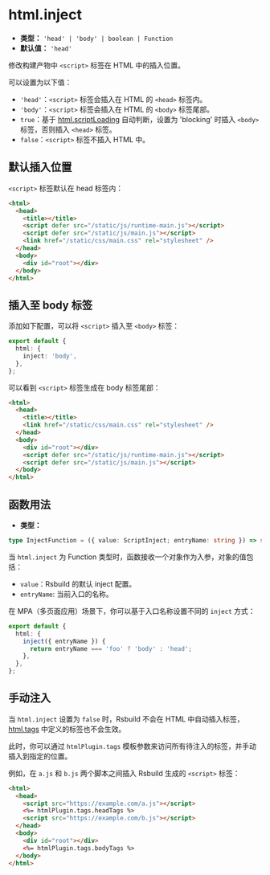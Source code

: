 # html.inject

- **类型：** `'head' | 'body' | boolean | Function`
- **默认值：** `'head'`

修改构建产物中 `<script>` 标签在 HTML 中的插入位置。

可以设置为以下值：

- `'head'`：`<script>` 标签会插入在 HTML 的 `<head>` 标签内。
- `'body'`：`<script>` 标签会插入在 HTML 的 `<body>` 标签尾部。
- `true`：基于 [html.scriptLoading](/config/html/script-loading) 自动判断，设置为 'blocking' 时插入 `<body>` 标签，否则插入 `<head>` 标签。
- `false`：`<script>` 标签不插入 HTML 中。

## 默认插入位置

`<script>` 标签默认在 head 标签内：

```html
<html>
  <head>
    <title></title>
    <script defer src="/static/js/runtime-main.js"></script>
    <script defer src="/static/js/main.js"></script>
    <link href="/static/css/main.css" rel="stylesheet" />
  </head>
  <body>
    <div id="root"></div>
  </body>
</html>
```

## 插入至 body 标签

添加如下配置，可以将 `<script>` 插入至 `<body>` 标签：

```ts title="rsbuild.config.ts"
export default {
  html: {
    inject: 'body',
  },
};
```

可以看到 `<script>` 标签生成在 body 标签尾部：

```html
<html>
  <head>
    <title></title>
    <link href="/static/css/main.css" rel="stylesheet" />
  </head>
  <body>
    <div id="root"></div>
    <script defer src="/static/js/runtime-main.js"></script>
    <script defer src="/static/js/main.js"></script>
  </body>
</html>
```

## 函数用法

- **类型：**

```ts
type InjectFunction = ({ value: ScriptInject; entryName: string }) => string | void;
```

当 `html.inject` 为 Function 类型时，函数接收一个对象作为入参，对象的值包括：

- `value`：Rsbuild 的默认 inject 配置。
- `entryName`: 当前入口的名称。

在 MPA（多页面应用）场景下，你可以基于入口名称设置不同的 `inject` 方式：

```ts title="rsbuild.config.ts"
export default {
  html: {
    inject({ entryName }) {
      return entryName === 'foo' ? 'body' : 'head';
    },
  },
};
```

## 手动注入

当 `html.inject` 设置为 `false` 时，Rsbuild 不会在 HTML 中自动插入标签，[html.tags](/config/html/tags) 中定义的标签也不会生效。

此时，你可以通过 `htmlPlugin.tags` 模板参数来访问所有待注入的标签，并手动插入到指定的位置。

例如，在 `a.js` 和 `b.js` 两个脚本之间插入 Rsbuild 生成的 `<script>` 标签：

```html title="index.html"
<html>
  <head>
    <script src="https://example.com/a.js"></script>
    <%= htmlPlugin.tags.headTags %>
    <script src="https://example.com/b.js"></script>
  </head>
  <body>
    <div id="root"></div>
    <%= htmlPlugin.tags.bodyTags %>
  </body>
</html>
```
